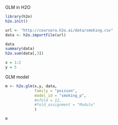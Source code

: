 
GLM in H2O

```{r}
library(h2o)
h2o.init()
```

```{r}
url <- "http://coursera.h2o.ai/data/smoking.csv"
data <- h2o.importFile(url)
```

```{r}
data
summary(data)
h2o.sum(data[,3])
```

```{r}
x = 1:2
y = 5
```

GLM model 
```{r}
m <- h2o.glm(x,y, data,
             family = "poisson",
             model_id = "smoking_p",
             #nfold = 12,
             #fold_assignment = "Modulo"
             )
```

```{r}
m
```

